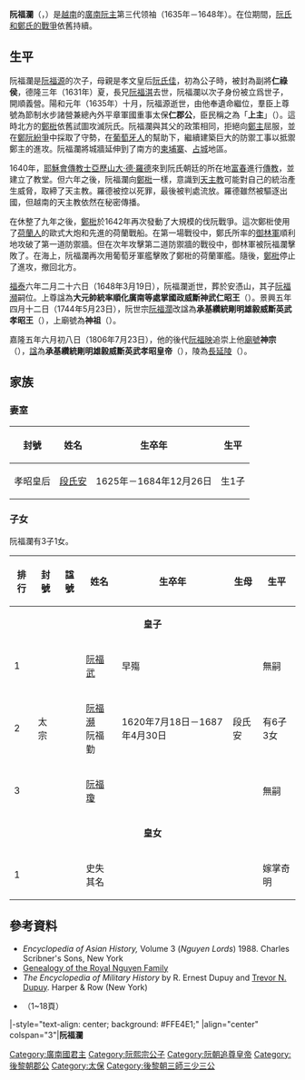 {{東亞男性歷史人物
|名稱 =阮福瀾
|身份 =[[後黎朝|後黎朝]][[阮主|廣南阮主]]
|國家 =[[大越|大越]]
|時代 =[[鄭阮紛爭|鄭阮紛爭]]
|主君 =
|屆數 =3
|最高職務 =上主<br/><span style="font-size:smaller;">（1635年—1648年）</span>
|前任 = [[阮福源|阮福源]]
|繼任 = [[阮福瀕|阮福瀕]]
|圖片名稱 =
|圖片大小 =
|圖片說明 =
|姓 =
|名 =
|姓名 =
|字 =
|號=
|官職 =
|封爵 =
|封號 =仁郡公
|尊號 =上主
|出生日期 ={{birth date|1601|8|13}}<br/>弘定二年七月十六日
|出生地點 =
|婚年 =
|逝世日期 ={{death date and age|1648|3|19|1601|8|13}}<br/>福泰六年二月二十六日
|逝世地點 =
|廟號 =神祖→神宗
|諡號 =威斷神武仁昭王→<br />承基纘統剛明雄毅威斷英武孝昭王→<br />承基纘統剛明雄毅威斷英武孝昭皇帝
|墓葬 =[[長延陵|長延陵]]
|祠廟 =
|父親 =[[阮福源|阮福源]]
|嫡母 =[[阮氏佳|阮氏佳]]
|母親 =
|元配 =
|正室 =[[段氏安|段氏安]]
|妻 =
|側室=
|兄弟 =
|姐妹 =
|子 =[[阮福瀕|阮福瀕]]
|女 =
|嫡子=
|嫡女=
|庶子=
|庶女=
|其他親屬 =
|功名 = 
|經歷 = 
|著作 =
|注釋 =
}}
'''阮福瀾'''（{{vie|v='''Nguyễn Phúc Lan'''|hn=阮福瀾}}，{{bd|1601年|8月13日|1648年|3月19日|}}）是[[越南|越南]]的[[廣南國|廣南阮主]]第三代领袖（1635年－1648年）。在位期間，[[鄭阮紛爭|阮氏和鄭氏的戰爭]]依舊持續。

==生平==
阮福瀾是[[阮福源|阮福源]]的次子，母親是孝文皇后[[阮氏佳|阮氏佳]]，初為公子時，被封為副將'''仁祿侯'''，德隆三年（1631年）夏，長兄[[阮福淇|阮福淇]]去世，阮福瀾以次子身份被立爲世子，開順義營。陽和元年（1635年）十月，阮福源逝世，由他奉遺命繼位，羣臣上尊號為節制水步諸營兼總內外平章軍國重事太保'''仁郡公'''，臣民稱之為「'''上主'''」（{{vie|v=Chúa Thượng|hn=主上}}）。這時北方的[[鄭梉|鄭梉]]依舊試圖攻滅阮氏。阮福瀾與其父的政策相同，拒絕向[[鄭主|鄭主]]屈服，並在[[鄭阮紛爭|鄭阮紛爭]]中採取了守勢，在[[葡萄牙人|葡萄牙人]]的幫助下，繼續建築巨大的防禦工事以抵禦鄭主的進攻。阮福瀾將城牆延伸到了南方的[[柬埔寨|柬埔寨]]、[[占城|占城]]地區。

1640年，[[耶穌會|耶穌會]][[傳教士|傳教士]][[亞歷山大·羅德|亞歷山大·德·羅德]]來到阮氏朝廷的所在地[[富春|富春]]進行[[傳教|傳教]]，並建立了教堂。但六年之後，阮福瀾向[[鄭梉|鄭梉]]一樣，意識到[[天主教|天主教]]可能對自己的統治產生威脅，取締了天主教。羅德被控以死罪，最後被判處流放。羅德雖然被驅逐出國，但越南的天主教依然在秘密傳播。

在休整了九年之後，[[鄭梉|鄭梉]]於1642年再次發動了大規模的伐阮戰爭。這次鄭梉使用了[[荷蘭人|荷蘭人]]的歐式大炮和先進的荷蘭戰船。在第一場戰役中，鄭氏所率的[[御林軍|御林軍]]順利地攻破了第一道防禦牆。但在次年攻擊第二道防禦牆的戰役中，御林軍被阮福瀾擊敗了。在海上，阮福瀾再次用葡萄牙軍艦擊敗了鄭梉的荷蘭軍艦。隨後，[[鄭梉|鄭梉]]停止了進攻，撤回北方。

[[福泰|福泰]]六年二月二十六日（1648年3月19日），阮福瀾逝世，葬於安憑山，其子[[阮福瀕|阮福瀕]]嗣位。上尊諡為'''大元帥統率順化廣南等處掌國政威斷神武仁昭王'''（{{vie|v=Đại Nguyên Soái Thống Soái Thuận Hóa Quảng Nam Đẳng Xứ Chưởng Quốc Chính Uy Đoán Thần Vũ Nhân Chiêu Vương|hn=大元帥統率順化廣南等處掌國政威斷神武仁昭王}}）。景興五年四月十二日（1744年5月23日），阮世宗[[阮福濶|阮福濶]]改諡為'''承基纘統剛明雄毅威斷英武孝昭王'''（{{vie|v=Thừa Cơ Toàn Thống Quân Minh Hùng Nghị Uy Đoán Anh Vũ Hiếu Chiêu Vương|hn=承基纘統剛明雄毅威斷英武孝昭王}}），上廟號為'''神祖'''（{{vie|v=Thần Tổ|hn=神祖}}）。

嘉隆五年六月初八日（1806年7月23日），他的後代[[阮福映|阮福映]]追崇上他[[廟號|廟號]]'''神宗'''（{{vie|v=Thần Tông|hn=神宗}}），[[諡號|諡]]為'''承基纘統剛明雄毅威斷英武孝昭皇帝'''（{{vie|v=Thừa Cơ Toàn Thống Quân Minh Hùng Nghị Uy Đoán Anh Vũ Hiếu Chiêu Hoàng Đế|hn=承基纘統剛明雄毅威斷英武孝昭皇帝}}），陵為[[長延陵|長延陵]]（{{vie|v=Trường Diên Lăng|hn=長延陵}}）。

== 家族 ==
{{Ahnentafel top}}<center>
{{ahnentafel-compact5
|boxstyle_1=background-color: #c0c080;
|boxstyle_2=background-color: #b0b080;
|boxstyle_3=background-color: #a0a080;
|boxstyle_4=background-color: #909080;
|boxstyle_5=background-color: #808080;
|1='''神宗昭皇帝阮福瀾'''
|2='''父：'''熙宗文皇帝[[阮福源|阮福源]]
|3='''母：'''孝文皇后[[莫氏佳|阮氏佳]]
|4='''祖父：'''太祖裕皇帝[[阮潢|阮潢]]
|5='''祖母：'''嘉裕皇后[[嘉裕皇后|阮氏]]
|6='''外祖父：'''謙王[[莫敬典|莫敬典]]
|7='''外祖母：'''''不詳''
|8=
|9=
|10=
|11=
|12=
|13=
|14=
|15=
|16=
|17=
|18=
|19=
|20=
|21=
|22=
|23=
|24=
|25=
|26=
|27=
|28=
|29=
|30=
|31=
}}</center>
{{ahnentafel bottom}}
===妻室===
{| class="wikitable" style="text-align:center"
|-
! 封號 !! 姓名 !! 生卒年 !! 生平
|-
| 孝昭皇后 || [[段氏安|段氏安]] || 1625年－1684年12月26日 || 生1子
|}

===子女===
阮福瀾有3子1女。
{| class="wikitable" style="text-align:center"
|-
! 排行 !!封號!!諡號 !! 姓名 !! 生卒年 !! 生母 !! 生平
|-
| colspan=7 align="center"| '''皇子'''
|-
| 1 || || || [[阮福武|阮福武]] || 早殤 || || 無嗣
|-
| 2 || 太宗 || || [[阮福瀕|阮福瀕]]<br>阮福勤 || 1620年7月18日－1687年4月30日 || 段氏安 || 有6子3女
|-
| 3 || || || [[阮福瓊|阮福瓊]] || || || 無嗣
|-
| colspan=7 align="center"| '''皇女'''
|-
| 1 || || || 史失其名 || || || 嫁掌奇明
|}

== 參考資料 ==
* ''Encyclopedia of Asian History,'' Volume 3 (''Nguyen Lords'') 1988. Charles Scribner's Sons, New York
* [http://www.4dw.net/royalark/Vietnam/annam2.htm Genealogy of the Royal Nguyen Family] {{Wayback|url=http://www.4dw.net/royalark/Vietnam/annam2.htm |date=20080215075626 }} 
* ''The Encyclopedia of Military History'' by R. Ernest Dupuy and [[Trevor_N._Dupuy|Trevor N. Dupuy]]. Harper & Row (New York)
*{{en}}{{vi}}{{zh}}{{cite web|url=http://www.nomfoundation.org/nlvnpf/index.php?IDcat=2&cat=3&subcat=212|2=|title=Hội Bảo tồn Di sản chữ Nôm─《大南實錄前編》卷三|deadurl=yes|archiveurl=https://web.archive.org/web/20090226054738/http://www.nomfoundation.org/nlvnpf/index.php?IDcat=2&cat=3&subcat=212|archivedate=2009-02-26}}（1~18頁）

{{start box}}
|-style="text-align: center; background: #FFE4E1;"
|align="center" colspan="3"|'''阮福瀾'''
{{s-before|[[阮福源|阮福源]]}}
{{s-title|[[越南君主列表#阮主（廣南國）|廣南阮主]]|1635年—1648年}}
{{s-after|[[阮福瀕|阮福瀕]]}}
{{end box}}

{{阮朝君主}}

[[Category:廣南國君主|Category:廣南國君主]]
[[Category:阮熙宗公子|Category:阮熙宗公子]]
[[Category:阮朝追尊皇帝|Category:阮朝追尊皇帝]]
[[Category:後黎朝郡公|Category:後黎朝郡公]]
[[Category:太保|Category:太保]]
[[Category:後黎朝三師三少三公|Category:後黎朝三師三少三公]]